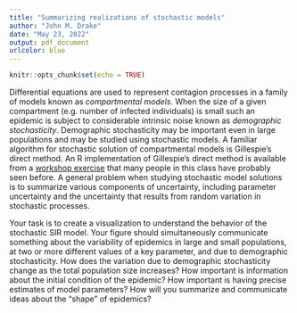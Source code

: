 ```yaml
---
title: "Summarizing realizations of stochastic models"
author: "John M. Drake"
date: "May 23, 2022"
output: pdf_document
urlcolor: blue
---
```


```r
knitr::opts_chunk$set(echo = TRUE)
```

Differential equations are used to represent contagion processes in a family of models known as *compartmental models*.
When the size of a given compartment (e.g. number of infected individuals) is small such an epidemic is subject to considerable intrinsic noise known as *demographic stochasticity*.
Demographic stochasticity may be important even in large populations and may be studied using stochastic models.
A familiar algorithm for stochastic solution of compartmental models is Gillespie's direct method.
An R implementation of Gillespie's direct method is available from a [workshop exercise](http://daphnia.ecology.uga.edu/drakelab/wp-content/uploads/2021/08/stochastic-simulation.pdf) that many people in this class have probably seen before.
A general problem when studying stochastic model solutions is to summarize various components of uncertainty, including parameter uncertainty and the uncertainty that results from random variation in stochastic processes.

Your task is to create a visualization to understand the behavior of the stochastic SIR model. Your figure should simultaneously communicate something about the variability of epidemics in large and small populations, at two or more different values of a key parameter, and due to demographic stochasticity. How does the variation due to demographic stochasticity change as the total population size increases? How important is information about the initial condition of the epidemic? How important is having precise estimates of model parameters? How will you summarize and communicate ideas about the "shape" of epidemics?